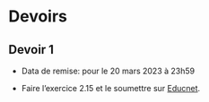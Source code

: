 # Devoirs

## Devoir 1

- Data de remise: pour le 20 mars 2023 à 23h59

- Faire l'exercice 2.15 et le soumettre sur [Educnet](https://educnet.enpc.fr/course/view.php?id=1776#section-0).
